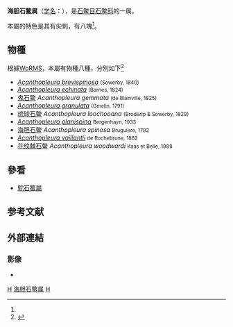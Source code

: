 {{Automatic Taxobox
| taxon = Acanthopleura
| image = Acanthopleura spinosa 01 Pengo.jpg
| image_caption = A mounted specimen of ''Acanthopleura spinosa'', anterior end to the left
| authority = Guilding, 1829
| subdivision_ranks = [[屬_(生物)|屬]]
| subdivision = [[#物種|見內文]]
}}
'''海胆石鳖属'''（[[学名|学名]]：{{lang|la|'''''Acanthopleura'''''}}），是[[石鳖目|石鳖目]][[石鳖科|石鳖科]]的一属。

本屬的特色是其{{link-en|殼板|Girdle_(chiton)}}有尖刺，有八塊<ref name="mj2013" />。

==物種==
根據[[WoRMS|WoRMS]]，本屬有物種八種，分別如下<ref name=WoRMS_151210>{{cite WoRMS |id=151210 |title=''Acanthopleura'' |author=WoRMS }}</ref>
* ''[[Acanthopleura_brevispinosa|Acanthopleura brevispinosa]]'' <small>(Sowerby, 1840)</small>
* ''[[Acanthopleura_echinata|Acanthopleura echinata]]'' <small>(Barnes, 1824)</small>
*[[鬼石鳖|鬼石鳖]] ''Acanthopleura gemmata'' <small>(de Blainville, 1825)</small>
* ''[[Acanthopleura_granulata|Acanthopleura granulata]]'' <small>(Gmelin, 1791)</small> 
*[[琉球石鳖|琉球石鳖]] ''Acanthopleura loochooana'' <small>(Broderip & Sowerby, 1829)</small>
* ''[[Acanthopleura_planispina|Acanthopleura planispina]]'' <small>Bergenhayn, 1933</small>
*[[海胆石鳖|海胆石鳖]] ''Acanthopleura spinosa'' <small>Bruguiere, 1792</small>
* ''[[Acanthopleura_vaillantii|Acanthopleura vaillantii]]'' <small>de Rochebrune, 1882</small>
* [[花纹棘石鳖|花纹棘石鳖]] ''Acanthopleura woodwardi'' <small>Kaas et Belle, 1988</small> 

==參看==
*[[駝石鱉屬|駝石鱉屬]]

== 参考文献 ==
{{reflist |refs=
<ref name="mj2013">{{cite journal
| author1=[[张均龙|张均龙]] 
| author2=[[徐凤山|徐凤山]] 
| author3=[[张素萍|张素萍]] 
| title=多板纲软体动物系统分类学研究进展 
| url=http://www.marinejournal.cn/hykx/ch/reader/create_pdf.aspx?file_no=20130419 
| archiveurl=https://web.archive.org/web/20150427142857/http://www.marinejournal.cn/hykx/ch/reader/create_pdf.aspx?file_no=20130419 
| journal=[[海洋科学_(期刊)|海洋科学 (期刊)]] 
| year=2013 
| volume=第37卷 
| issue=第4期 
| pages=111-117 
| archivedate=2015-04-27 
| accessdate=2017-01-05 
| language=zh-hans 
| deadurl=yes }}</ref>
}}

==外部連結==
{{Commons category|Acanthopleura}}

===影像===
* {{Youtube |id=1X_qg-WsWHo |title=Chiton (''Acanthopleura echinata'', en la piscina de la marea, Caldera, Chile. }}
{{taxonbar}}

[[Category:1829年描述的分类群|H]]
[[Category:海胆石鳖属|]]
[[Category:石鳖科|H]]